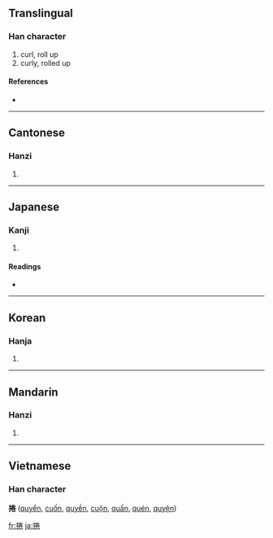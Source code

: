 {{also|卷}}
==Translingual==

===Han character===
{{Han char|rn=64|rad=手|as=08|sn=11|four=5901<sub>2</sub>|canj=手火手山 (QFQU)}}

# curl, roll up
# curly, rolled up

====References====
* {{Han ref|kx=0435.160|dkj=12208|dj=0784.330|hdz=31906.030|uh=6372|ud=25458|bh=B1B2|bd=45490}}

----

==Cantonese==

===Hanzi===
{{yue-hanzi|jyut=|y=gyun2}}

# {{defn|Cantonese}}

----

==Japanese==

===Kanji===
{{ja-kanji|grade=|rs=手08}}

# {{defn|Japanese}}

====Readings====
* {{ja-readings|on=[[けん]] (ken)|kun=[[まく]] (maku)}}

----

==Korean==

===Hanja===
{{ko-hanja|hangeul=권|eumhun=|rv=gwon|mr=kwŏn|y=kwen}}

# {{defn|Korean}}

----

==Mandarin==

===Hanzi===
{{cmn-hanzi|pin=[[juǎn]] ([[juan3]])|wg=chüan<sup>3</sup>}}

# {{defn|Mandarin}}

----

==Vietnamese==
===Han character===
'''捲''' ([[quyển]], [[cuốn]], [[quyền]], [[cuộn]], [[quấn]], [[quén]], [[quyện]])

[[fr:捲]]
[[ja:捲]]